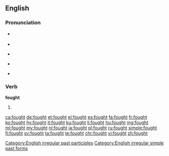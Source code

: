 ==English==

===Pronunciation===
* {{a|UK}} {{IPA|/fɔːt/|lang=en}}
* {{rhymes|ɔːt|lang=en}}
* {{a|US}} {{IPA|/fɔt/|lang=en}} 
* {{a|cot-caught}} {{IPA|/fɑt/|lang=en}}
* {{audio|en-us-fought.ogg|Audio (US)|lang=en}}

===Verb===
'''fought'''

# {{en-past of|fight}}

[[Category:English irregular past participles]]
[[Category:English irregular simple past forms]]

[[ca:fought]]
[[de:fought]]
[[et:fought]]
[[el:fought]]
[[es:fought]]
[[fa:fought]]
[[fr:fought]]
[[ko:fought]]
[[hy:fought]]
[[it:fought]]
[[ku:fought]]
[[li:fought]]
[[hu:fought]]
[[mg:fought]]
[[ml:fought]]
[[my:fought]]
[[nl:fought]]
[[ja:fought]]
[[pl:fought]]
[[ru:fought]]
[[simple:fought]]
[[fi:fought]]
[[sv:fought]]
[[ta:fought]]
[[te:fought]]
[[chr:fought]]
[[vi:fought]]
[[zh:fought]]